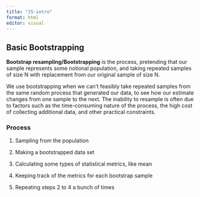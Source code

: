 ```yaml
---
title: "JS-intro"
format: html
editor: visual
---
```


## Basic Bootstrapping

**Bootstrap resampling/Bootstrapping** is the process, pretending that our sample represents some notional population, and taking repeated samples of size N with replacement from our original sample of size N.

We use bootstrapping when we can’t feasibly take repeated samples from the same random process that generated our data, to see how our estimate changes from one sample to the next. The inability to resample is often due to factors such as the time-consuming nature of the process, the high cost of collecting additional data, and other practical constraints.

### Process

1.  Sampling from the population

2.  Making a bootstrapped data set

3.  Calculating some types of statistical metrics, like mean

4.  Keeping track of the metrics for each bootstrap sample

5.  Repeating steps 2 to 4 a bunch of times
